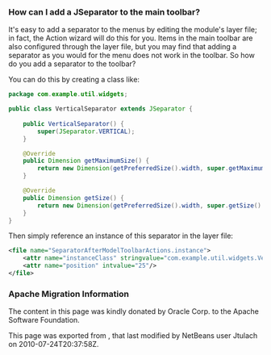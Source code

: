 <!--

    Licensed to the Apache Software Foundation (ASF) under one
    or more contributor license agreements.  See the NOTICE file
    distributed with this work for additional information
    regarding copyright ownership.  The ASF licenses this file
    to you under the Apache License, Version 2.0 (the
    "License"); you may not use this file except in compliance
    with the License.  You may obtain a copy of the License at

      http://www.apache.org/licenses/LICENSE-2.0

    Unless required by applicable law or agreed to in writing,
    software distributed under the License is distributed on an
    "AS IS" BASIS, WITHOUT WARRANTIES OR CONDITIONS OF ANY
    KIND, either express or implied.  See the License for the
    specific language governing permissions and limitations
    under the License.

-->

===How can I add a JSeparator to the main toolbar? ===

It's easy to add a separator to the menus by editing the module's layer file; in fact, the Action wizard will do this for you.  Items in the main toolbar are also configured through the layer file, but you may find that adding a separator as you would for the menu does not work in the toolbar.  So how do you add a separator to the toolbar?

You can do this by creating a class like:

<source lang="java">
package com.example.util.widgets;

public class VerticalSeparator extends JSeparator {
	
    public VerticalSeparator() {
        super(JSeparator.VERTICAL);
    }

    @Override
    public Dimension getMaximumSize() {
        return new Dimension(getPreferredSize().width, super.getMaximumSize().height);
    }

    @Override
    public Dimension getSize() {
        return new Dimension(getPreferredSize().width, super.getSize().height);
    }
}
</source>

Then simply reference an instance of this separator in the layer file:

<source lang="xml">
<file name="SeparatorAfterModelToolbarActions.instance">
    <attr name="instanceClass" stringvalue="com.example.util.widgets.VerticalSeparator"/>
    <attr name="position" intvalue="25"/>
</file>
</source>

===Apache Migration Information===

The content in this page was kindly donated by Oracle Corp. to the
Apache Software Foundation.

This page was exported from , 
that last modified by NetBeans user Jtulach 
on 2010-07-24T20:37:58Z.

